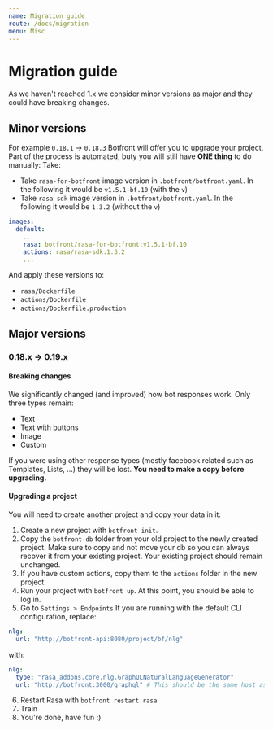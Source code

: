 ```yaml
---
name: Migration guide
route: /docs/migration
menu: Misc
---
```


# Migration guide

As we haven't reached 1.x we consider minor versions as major and they could have breaking changes.

## Minor versions

For example `0.18.1` -> `0.18.3`
Botfront will offer you to upgrade your project. Part of the process is automated, buty you will still have **ONE thing** to do manually:
Take:

- Take `rasa-for-botfront` image version in `.botfront/botfront.yaml`. In the following it would be `v1.5.1-bf.10` (with the `v`)
- Take `rasa-sdk` image version in `.botfront/botfront.yaml`. In the following it would be `1.3.2` (without the `v`)

```yaml
images:
  default:
    ...
    rasa: botfront/rasa-for-botfront:v1.5.1-bf.10
    actions: rasa/rasa-sdk:1.3.2
    ...
```

And apply these versions to:

- `rasa/Dockerfile`
- `actions/Dockerfile`
- `actions/Dockerfile.production`

## Major versions

### 0.18.x -> 0.19.x

#### Breaking changes

We significantly changed (and improved) how bot responses work. Only three types remain:

- Text
- Text with buttons
- Image
- Custom

If you were using other response types (mostly facebook related such as Templates, Lists, ...) they will be lost. **You need to make a copy before upgrading.**

#### Upgrading a project

<Important type="warning" title="The project structure has changed">

You will need to create another project and copy your data in it:

</Important>

1. Create a new project with `botfront init`.
2. Copy the `botfront-db` folder from your old project to the newly created project. Make sure to copy and not move your db so you can always recover it from your existing project. Your existing project should remain unchanged.
3. If you have custom actions, copy them to the `actions` folder in the new project.
4. Run your project with `botfront up`. At this point, you should be able to log in.
5. Go to `Settings > Endpoints`
   If you are running with the default CLI configuration, replace:

```yaml
nlg:
  url: "http://botfront-api:8080/project/bf/nlg"
```

with:

```yaml
nlg:
  type: "rasa_addons.core.nlg.GraphQLNaturalLanguageGenerator"
  url: "http://botfront:3000/graphql" # This should be the same host as the Botfront app
```

6. Restart Rasa with `botfront restart rasa`
7. Train
8. You're done, have fun :)
